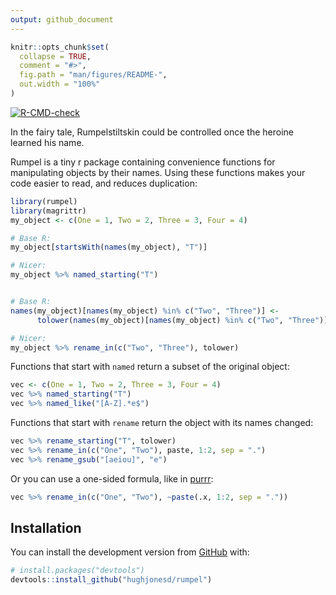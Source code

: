 ```yaml
---
output: github_document
---
```


<!-- README.md is generated from README.Rmd. Please edit that file -->

```r
knitr::opts_chunk$set(
  collapse = TRUE,
  comment = "#>",
  fig.path = "man/figures/README-",
  out.width = "100%"
)
```


<!-- badges: start -->
[![R-CMD-check](https://github.com/hughjonesd/rumpel/workflows/R-CMD-check/badge.svg)](https://github.com/hughjonesd/rumpel/actions)
<!-- badges: end -->

In the fairy tale, Rumpelstiltskin could be controlled once the heroine
learned his name. 

Rumpel is a tiny r package containing convenience functions for manipulating
objects by their names. Using these functions makes your code easier to read,
and reduces duplication:

```r
library(rumpel)
library(magrittr)
my_object <- c(One = 1, Two = 2, Three = 3, Four = 4)

# Base R:
my_object[startsWith(names(my_object), "T")]

# Nicer:
my_object %>% named_starting("T")


# Base R:
names(my_object)[names(my_object) %in% c("Two", "Three")] <-
      tolower(names(my_object)[names(my_object) %in% c("Two", "Three")])

# Nicer:
my_object %>% rename_in(c("Two", "Three"), tolower)
```



Functions that start with `named` return a subset of the original
object:

```r

vec <- c(One = 1, Two = 2, Three = 3, Four = 4)
vec %>% named_starting("T")
vec %>% named_like("[A-Z].*e$")
```

Functions that start with `rename` return the object with its
names changed:

```r
vec %>% rename_starting("T", tolower)
vec %>% rename_in(c("One", "Two"), paste, 1:2, sep = ".")
vec %>% rename_gsub("[aeiou]", "e")
```

Or you can use a one-sided formula, like in [purrr](https://purrr.tidyverse.org/):

```r
vec %>% rename_in(c("One", "Two"), ~paste(.x, 1:2, sep = "."))
```



## Installation

You can install the development version from [GitHub](https://github.com/) with:

``` r
# install.packages("devtools")
devtools::install_github("hughjonesd/rumpel")
```
